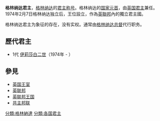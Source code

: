 {{NoteTA
|G1=PoliticiansUK
}}
{{Infobox Monarchy
|border = 
|royal_title = 女王
|realm = 格林纳达
|native_name = Queen of Grenada
|coatofarms =Coat of arms of Grenada.svg
|coatofarms_article = 格林纳达国徽
|image = Elizabeth II greets NASA GSFC employees, May 8, 2007 edit.jpg
|incumbent = [[伊莉莎白二世|伊莉莎白二世]]
|first_monarch = [[伊莉莎白二世|伊莉莎白二世]]
|date = 1974年2月7日
}}
'''格林纳达君主'''，[[格林纳达|格林纳达]]的[[君主|君主]][[称号|称号]]。格林纳达的[[国家元首|国家元首]]，由[[英国君主|英国君主]]兼任。1974年2月7日格林纳达独立后，王位設立，作為[[英聯邦|英聯邦]]內的獨立君主國。

格林纳达君主为象征的存在，没有实权。通常由[[格林纳达总督|格林纳达总督]]代行职务。

== 歷代君主 ==
* 1代 [[伊莉莎白二世|伊莉莎白二世]]（1974年 - ）

==參見==
* [[英国王室|英国王室]]
* [[英联邦|英联邦]]
* [[英联邦王国|英联邦王国]]
* [[共主邦联|共主邦联]]

{{Grenada-stub}}
{{美洲国家元首}}
{{英联邦王国}}
{{君主制}}

[[分類:格林納達|分類:格林納達]]
[[分類:各国君主|分類:各国君主]]